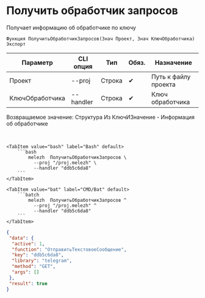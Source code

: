 ﻿---
sidebar_position: 3
description: Получить обработчик запросов и другие функции для работы с Melezh в Открытом пакете интеграций - бесплатной open-source библиотеке интеграций для 1С:Предприятие 8, OneScript и CLI
keywords: [1C, 1С, 1С:Предприятие, 1С:Предприятие 8.3, API, Интеграция, Сервисы, Обмен, OneScript, CLI]
---


# Получить обработчик запросов
 Получает информацию об обработчике по ключу



`Функция ПолучитьОбработчикЗапросов(Знач Проект, Знач КлючОбработчика) Экспорт`

  | Параметр | CLI опция | Тип | Обяз. | Назначение |
  |-|-|-|-|-|
  | Проект | --proj | Строка | &#x2714; | Путь к файлу проекта |
  | КлючОбработчика | --handler | Строка | &#x2714; | Ключ обработчика |

  
  Возвращаемое значение:   Структура Из КлючИЗначение - Информация об обработчике

<br/>



    

 <Tabs>
  
    <TabItem value="bash" label="Bash" default>
        ```bash
            melezh  ПолучитьОбработчикЗапросов \
              --proj "/proj.melezh" \
              --handler "ddb5c6da8"
        ```
    </TabItem>
  
    <TabItem value="bat" label="CMD/Bat" default>
        ```batch
            melezh  ПолучитьОбработчикЗапросов ^
              --proj "/proj.melezh" ^
              --handler "ddb5c6da8"
        ```
    </TabItem>
</Tabs>

```json title="Результат"
{
 "data": {
  "active": 1,
  "function": "ОтправитьТекстовоеСообщение",
  "key": "ddb5c6da8",
  "library": "telegram",
  "method": "GET",
  "args": []
 },
 "result": true
}
```
